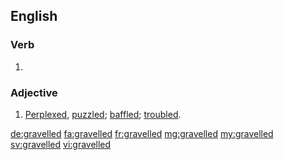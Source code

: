==English==

===Verb===
{{head|en|verb form}}

# {{en-past of|gravel}}

===Adjective===
{{head|en|adjective}}

# [[perplexed|Perplexed]], [[puzzled]]; [[baffled]]; [[troubled]].

[[de:gravelled]]
[[fa:gravelled]]
[[fr:gravelled]]
[[mg:gravelled]]
[[my:gravelled]]
[[sv:gravelled]]
[[vi:gravelled]]